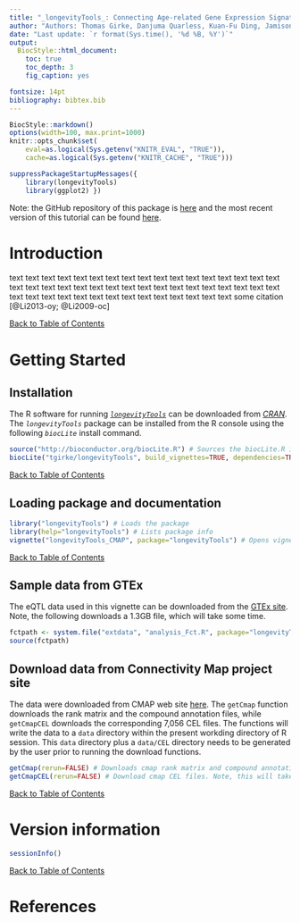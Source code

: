 ```yaml
---
title: "_longevityTools_: Connecting Age-related Gene Expression Signatures with Small Molecules" 
author: "Authors: Thomas Girke, Danjuma Quarless, Kuan-Fu Ding, Jamison McCorrison, Tyler Backman, Nik Schork, Dan Evans"
date: "Last update: `r format(Sys.time(), '%d %B, %Y')`" 
output:
  BiocStyle::html_document:
    toc: true
    toc_depth: 3
    fig_caption: yes

fontsize: 14pt
bibliography: bibtex.bib
---
```

<!--
%% \VignetteEngine{knitr::rmarkdown}
%\VignetteIndexEntry{Overview Vignette}
%% \VignetteDepends{methods}
%% \VignetteKeywords{compute cluster, pipeline, reports}
%% \VignettePackage{longevityTools}
-->

<!---
- Compile from command-line
echo "rmarkdown::render('longevityTools_CMAP.Rmd')" | R -slave; R CMD Stangle longevityTools_CMAP.Rmd

- Commit to github
git commit -am "some edits"; git push -u origin master

- To customize font size and other style features, add this line to output section in preamble:  
    css: style.css
-->

```r
BiocStyle::markdown()
options(width=100, max.print=1000)
knitr::opts_chunk$set(
    eval=as.logical(Sys.getenv("KNITR_EVAL", "TRUE")),
    cache=as.logical(Sys.getenv("KNITR_CACHE", "TRUE")))
```

```r
suppressPackageStartupMessages({
    library(longevityTools) 
    library(ggplot2) }) 
```

Note: the GitHub repository of this package is <a href="https://github.com/tgirke/longevityTools">here</a> and the most recent version of this tutorial can be found <a href="https://htmlpreview.github.io/?https://github.com/tgirke/longevityTools/blob/master/vignettes/longevityTools_CMAP.html">here</a>.

# Introduction 
text text text text text text text text text text text text
text text text text text text text text text text text text
text text text text text text text text text text text text
text text text text text text text text text text text text
some citation [@Li2013-oy; @Li2009-oc]

<div align="right">[Back to Table of Contents]()</div>


# Getting Started

## Installation

The R software for running [_`longevityTools`_](https://github.com/tgirke/longevityTools) can be downloaded from [_CRAN_](http://cran.at.r-project.org/). The _`longevityTools`_ package can be installed from the R console using the following _`biocLite`_ install command. 

```r
source("http://bioconductor.org/biocLite.R") # Sources the biocLite.R installation script 
biocLite("tgirke/longevityTools", build_vignettes=TRUE, dependencies=TRUE) # Installs package from GitHub
```
<div align="right">[Back to Table of Contents]()</div>

## Loading package and documentation

```r
library("longevityTools") # Loads the package
library(help="longevityTools") # Lists package info
vignette("longevityTools_CMAP", package="longevityTools") # Opens vignette
```
<div align="right">[Back to Table of Contents]()</div>

## Sample data from GTEx
The eQTL data used in this vignette can be downloaded from the [GTEx site](http://www.gtexportal.org/home/datasets).
Note, the following downloads a 1.3GB file, which will take some time.

```r
fctpath <- system.file("extdata", "analysis_Fct.R", package="longevityTools")
source(fctpath)
```

## Download data from Connectivity Map project site
The data were downloaded from CMAP web site [here](http://www.broadinstitute.org/cmap). The 
`getCmap` function downloads the rank matrix and the compound annotation files, while `getCmapCEL`
downloads the corresponding 7,056 CEL files. The functions will write the data to a `data` directory
within the present workding directory of R session. This `data` directory plus a `data/CEL` directory
needs to be generated by the user prior to running the download functions.
```r
getCmap(rerun=FALSE) # Downloads cmap rank matrix and compound annotation files
getCmapCEL(rerun=FALSE) # Download cmap CEL files. Note, this will take some time
```

<div align="right">[Back to Table of Contents]()</div>


# Version information

```r
sessionInfo()
```
<div align="right">[Back to Table of Contents]()</div>

# References
